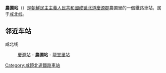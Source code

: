 {{unreferenced|time=2015-02-02T03:16:30+00:00}}
{{朝鮮半島車站資訊
|公司色 = blue
|文字色 = 
|站名 = 農圃站
|圖片 = 
|pxl = 
|圖片說明 =
|前一站 = [[慶源站|慶源]]
|前一站距離 = 7.3
|後一站距離 = 3.8
|後一站 = [[龍堂里站|龍堂里]]
|所屬路線 = [[咸北线|咸北线]]
|距離 = 222.1
|起點站 = [[青岩站|青岩]]
|諺文 = 농포역
|朝鮮漢字 = 農圃驛
|文觀部式 = Nongpo-yeok
|馬-賴式 = Nongp'o-yŏk
|副站名 = 
|車站編號 = 
|停站路線數 = 
|所屬公司 = [[朝鮮民主主義人民共和國鐵道省|朝鮮民主主義人民共和國鐵道省]]
|所在地 =[[咸镜北道|咸镜北道]][[慶源郡|慶源郡]]農圃里
|車站構造 = 地面车站
|月台配置 = 
|啟用年月日 =
|廢站年月日 = 
|上下車人次 = 
|統計年度 = 
|轉車 = 
|備註 = 
|全寬備註 = 
}}

'''農圃站'''（{{lang-ko|농포역}}）是[[朝鮮民主主義人民共和國|朝鮮民主主義人民共和國]][[咸镜北道|咸镜北道]][[慶源郡|慶源郡]]農圃里的一個鐵路車站，属于[[咸北线|咸北线]]。

==邻近车站==
咸北线
:[[慶源站|慶源站]] - '''農圃站''' - [[龍堂里站|龍堂里站]]

{{朝鲜铁路小作品}}

{{咸北线}}

[[Category:咸鏡北道鐵路車站|Category:咸鏡北道鐵路車站]]